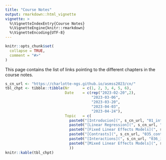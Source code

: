 ```yaml
---
title: "Course Notes"
output: rmarkdown::html_vignette
vignette: >
  %\VignetteIndexEntry{Course Notes}
  %\VignetteEngine{knitr::rmarkdown}
  %\VignetteEncoding{UTF-8}
---
```


```r
knitr::opts_chunk$set(
  collapse = TRUE,
  comment = "#>"
)
```

This page contains the list of links pointing to the different chapters in the course notes. 

```r
s_cn_url <- "https://charlotte-ngs.github.io/asmss2023/cn/"
tbl_chpt <- tibble::tibble(Nr      = c(1, 2, 3, 4, 5, 6),
                           Date    = c(rep("2023-02-20",2),
                                       "2023-03-06",
                                       "2023-03-20",
                                       "2023-04-03",
                                       "2023-04-24"),
                           Topic   = c(
                             paste0("[Introducion](", s_cn_url, "01_intro.pdf)", collapse = ""),
                             paste0("[Linear Regression](", s_cn_url, "02_regr.pdf)", collapse = ""),
                             paste0("[Fixed Linear Effects Models](", s_cn_url, "03_flem.pdf)", collapse = ""),
                             paste0("[Contrasts](", s_cn_url, "035_contrasts.pdf)", collapse = ""),
                             paste0("[Interactions](", s_cn_url, "036_interactions.pdf)", collapse = ""),
                             paste0("[Mixed Linear Effects Models](", s_cn_url, "04_mlem.pdf)", collapse = "")
                             ))
knitr::kable(tbl_chpt)
```

